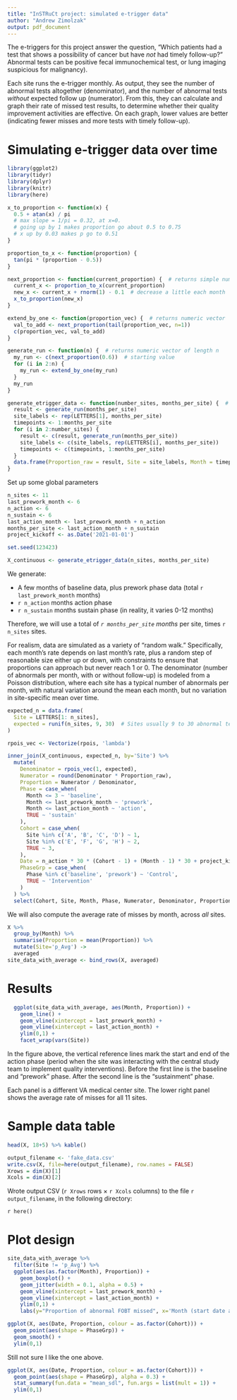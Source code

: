 ```yaml
---
title: "InSTRuCt project: simulated e-trigger data"
author: "Andrew Zimolzak"
output: pdf_document
---
```


The e-triggers for this project answer the question, "Which patients had a test that shows a
possibility of cancer but have *not* had timely follow-up?" Abnormal tests can be positive fecal immunochemical test,
or lung imaging suspicious for malignancy).

Each site runs the e-trigger monthly. As output, they see the number of
abnormal tests altogether (denominator), and the number
of abnormal tests *without* expected follow up (numerator).
From this, they can calculate and graph their rate of missed test results, to determine whether
their quality improvement activities are effective.
On each graph, lower values are
better (indicating fewer misses and more tests with timely follow-up).



# Simulating e-trigger data over time

```r
library(ggplot2)
library(tidyr)
library(dplyr)
library(knitr)
library(here)
```



```r
x_to_proportion <- function(x) { 
  0.5 + atan(x) / pi
  # max slope = 1/pi = 0.32, at x=0.
  # going up by 1 makes proportion go about 0.5 to 0.75
  # x up by 0.03 makes p go to 0.51
}

proportion_to_x <- function(proportion) { 
  tan(pi * (proportion - 0.5))
}

next_proportion <- function(current_proportion) {  # returns simple numeric
  current_x <- proportion_to_x(current_proportion)
  new_x <- current_x + rnorm(1) - 0.1  # decrease a little each month
  x_to_proportion(new_x)
}

extend_by_one <- function(proportion_vec) {  # returns numeric vector
  val_to_add <- next_proportion(tail(proportion_vec, n=1))
  c(proportion_vec, val_to_add)
}

generate_run <- function(n) {  # returns numeric vector of length n
  my_run <- c(next_proportion(0.6))  # starting value
  for (i in 2:n) {
    my_run <- extend_by_one(my_run)
  }
  my_run
}

generate_etrigger_data <- function(number_sites, months_per_site) {  # returns data frame
  result <- generate_run(months_per_site)
  site_labels <- rep(LETTERS[1], months_per_site)
  timepoints <- 1:months_per_site
  for (i in 2:number_sites) {
    result <- c(result, generate_run(months_per_site))
    site_labels <- c(site_labels, rep(LETTERS[i], months_per_site))
    timepoints <- c(timepoints, 1:months_per_site)
  }
  data.frame(Proportion_raw = result, Site = site_labels, Month = timepoints)
}
```

Set up some global parameters

```r
n_sites <- 11
last_prework_month <- 6
n_action <- 6
n_sustain <- 6
last_action_month <- last_prework_month + n_action
months_per_site <- last_action_month + n_sustain
project_kickoff <- as.Date('2021-01-01')

set.seed(123423)

X_continuous <- generate_etrigger_data(n_sites, months_per_site)

```

We generate:

- A few months of baseline data, plus prework phase data (total `r last_prework_month` months)
- `r n_action` months action phase
- `r n_sustain` months sustain phase (in reality, it varies 0-12 months)

Therefore, we will use a total of *`r months_per_site` months* per site, times `r n_sites` sites.

For realism, data are simulated as a variety of "random walk." Specifically,
each month's rate depends on last month's rate, plus a random step of
reasonable size either up or down, with constraints to ensure that proportions
can approach but never reach 1 or 0. The denominator (number of abnormals per month, with
or without follow-up) is modeled from a Poisson distribution, where each site has
a typical number of abnormals per month, with natural variation around the mean each month,
but no variation in site-specific mean over time.

```r
expected_n = data.frame(
  Site = LETTERS[1: n_sites],
  expected = runif(n_sites, 9, 30)  # Sites usually 9 to 30 abnormal tests per mo.
)

rpois_vec <- Vectorize(rpois, 'lambda')

inner_join(X_continuous, expected_n, by='Site') %>%
  mutate(
    Denominator = rpois_vec(1, expected),
    Numerator = round(Denominator * Proportion_raw),
    Proportion = Numerator / Denominator,
    Phase = case_when(
      Month <= 3 ~ 'baseline',
      Month <= last_prework_month ~ 'prework',
      Month <= last_action_month ~ 'action',
      TRUE ~ 'sustain'
    ),
    Cohort = case_when(
      Site %in% c('A', 'B', 'C', 'D') ~ 1,
      Site %in% c('E', 'F', 'G', 'H') ~ 2,
      TRUE ~ 3,
    ),
    Date = n_action * 30 * (Cohort - 1) + (Month - 1) * 30 + project_kickoff,
    PhaseGrp = case_when(
      Phase %in% c('baseline', 'prework') ~ 'Control',
      TRUE ~ 'Intervention'
    )
  ) %>%
  select(Cohort, Site, Month, Phase, Numerator, Denominator, Proportion, Date, PhaseGrp) -> X
```

We will also compute the average rate of misses by month, across *all* sites.

```r
X %>%
  group_by(Month) %>%
  summarise(Proportion = mean(Proportion)) %>%
  mutate(Site='p_Avg') ->
  averaged
site_data_with_average <- bind_rows(X, averaged)
```




# Results

```r
  ggplot(site_data_with_average, aes(Month, Proportion)) +
    geom_line() +
    geom_vline(xintercept = last_prework_month) +
    geom_vline(xintercept = last_action_month) +
    ylim(0,1) +
    facet_wrap(vars(Site))
```

In the figure above, the vertical reference lines mark the start and end of the
action phase (period when the site was interacting with the central study team
to implement quality interventions). Before the first line is the baseline and
"prework" phase. After the second line is the "sustainment" phase.

Each panel is a different VA medical center site. The lower right panel shows
the average rate of misses for all 11 sites.




# Sample data table

```r
head(X, 18+5) %>% kable()

output_filename <- 'fake_data.csv'
write.csv(X, file=here(output_filename), row.names = FALSE)
Xrows = dim(X)[1]
Xcols = dim(X)[2]
```

Wrote output CSV (`r Xrows` rows $\times$ `r Xcols` columns) to the file
``r output_filename``, in the following directory:

``r here()``


# Plot design

```r
site_data_with_average %>%
  filter(Site != 'p_Avg') %>%
  ggplot(aes(as.factor(Month), Proportion)) +
    geom_boxplot() +
    geom_jitter(width = 0.1, alpha = 0.5) +
    geom_vline(xintercept = last_prework_month) +
    geom_vline(xintercept = last_action_month) +
    ylim(0,1) +
    labs(y="Proportion of abnormal FOBT missed", x='Month (start date aligned to 6)')
```


```r
ggplot(X, aes(Date, Proportion, colour = as.factor(Cohort))) +
  geom_point(aes(shape = PhaseGrp)) +
  geom_smooth() +
  ylim(0,1)
```

Still not sure I like the one above.

```r
ggplot(X, aes(Date, Proportion, colour = as.factor(Cohort))) +
  geom_point(aes(shape = PhaseGrp), alpha = 0.3) +
  stat_summary(fun.data = "mean_sdl", fun.args = list(mult = 1)) +
  ylim(0,1)
```